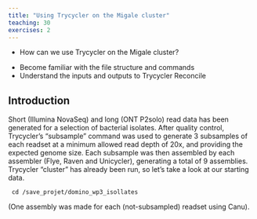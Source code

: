 ```yaml
---
title: "Using Trycycler on the Migale cluster"
teaching: 30
exercises: 2
---
```


:::::::::::::::::::::::::::::::::::::: questions 

- How can we use Trycycler on the Migale cluster?

::::::::::::::::::::::::::::::::::::::::::::::::

::::::::::::::::::::::::::::::::::::: objectives

- Become familiar with the file structure and commands
- Understand the inputs and outputs to Trycycler Reconcile

::::::::::::::::::::::::::::::::::::::::::::::::

## Introduction

Short (Illumina NovaSeq) and long (ONT P2solo) read data has been generated for a selection of bacterial isolates. After quality control, Trycycler's "subsample" command was used to generate 3 subsamples of each readset at a minimum allowed read depth of 20x, and providing the expected genome size. Each subsample was then assembled by each assembler (Flye, Raven and Unicycler), generating a total of 9 assemblies. Trycycler "cluster" has already been run, so let's take a look at our starting data.

```
 cd /save_projet/domino_wp3_isollates
```

(One assembly was made for each (not-subsampled) readset using Canu).

[r-markdown]: https://rmarkdown.rstudio.com/
